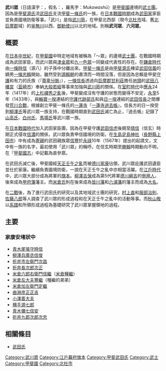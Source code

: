 {{unreferenced|time=2014-04-05T04:33:27+00:00}}
'''武川眾'''（日語漢字：{{lang|ja|武川衆}}，假名：{{lang|ja|むかわしゅう}}，羅馬字：''Mukawashū''）是[[甲斐國|甲斐國]]邊境的[[武士團|武士團]]。因為是[[甲斐源氏|甲斐源氏]]流[[武田氏|武田氏]]支流[[甲斐一條氏|甲斐一條氏]]的一族，在[[日本戰國時期|日本戰國時期]]成為[[武田家|武田家]]家臣並負責國境防衛等事。「武川」是指[[武川筋|武川筋]]，在甲斐北西部（現今[[北杜市|北杜市]]域、舊[[北巨摩郡|北巨摩郡]]域）的[[釜無川|釜無川]]以西、[[御勅使川|御勅使川]]以北的地域。別稱'''武河眾'''、'''六河眾'''。

== 概要 ==
在[[日本|日本]][[中世紀|中世紀]]，在[[甲斐國|甲斐國]]中特定地域有被稱為「～眾」的邊境[[武士團|武士團]]，在戰國時期成為武田家臣，而武川眾與[[津金眾|津金眾]]和[[九一色眾|九一色眾]]一同變成代表性的存在。在[[鎌倉時代|鎌倉時代]]由[[一條時信|一條時信]]（源八）的子孫中分離出來。[[甲斐一條氏|甲斐一條氏]]是由[[甲斐源氏|甲斐源氏]]棟梁[[武田信義|武田信義]]的嫡男[[一條忠賴|一條忠賴]]開始，雖然受到[[源賴朝|源賴朝]]的肅清而一時間沒落，但是因為忠賴是甲斐[[守護|守護]]和有力的氏族（『[[尊卑分脈|尊卑分脈]]』），[[一條信長|一條信長]]透過向[[巨摩郡|巨摩郡]][[甘利莊|甘利莊]]擔任[[地頭|地頭]]的[[武田八幡宮|武田八幡宮]]（[[韮崎市|韮崎市]]）奉納[[大般若經|大般若經]]等事來加強與[[武川筋|武川筋]]的關係。在[[室町時代|室町時代]]中[[應永|應永]]24年（1417年）的[[上杉禪秀之亂|上杉禪秀之亂]]後，甲斐變成沒有守護的狀態而變得不安定，[[永享|永享]]5年（1433年），與[[輪寶一揆|輪寶一揆]]連結的[[守護代|守護代]][[跡部氏|跡部氏]]和與[[日一揆|日一揆]]連結的[[武田信長|武田信長]]之間爆發[[荒川合戰|荒川合戰]]，根據創立甲斐一條氏的[[一蓮寺|一蓮寺]]『[[一蓮寺過去帳|一蓮寺過去帳]]』，信長方的日一揆受到[[柳澤氏|柳澤氏]]等武川眾一族支持，在戰國時期直到[[武田氏|武田氏]]滅亡為止，『過去帳』記錄了[[山高氏|山高氏]]、[[白州氏|白州氏]]、[[馬場氏|馬場氏]]等武川眾一族。

在[[日本戰國時代|日本戰國時代]]加入武田家臣團，因為在甲斐守護[[武田信虎|武田信虎]]後期至[[武田晴信|晴信]]（信玄）時期正式侵攻[[信濃|信濃]]的關係，武川眾負責甲信國境的防衛。在[[生島足島神社|生島足島神社]]（[[長野縣|長野縣]][[上田市|上田市]]）中有成為[[寄親|寄親]]的武田親族眾[[武田信豐|信豐]]於[[永祿|永祿]]10年（1567年）提出的起請文，文中有一族的名字，最初使用「武川眾」的稱呼。在信玄時期至[[武田勝賴|勝賴]]時期動向不明，在『[[甲斐國志|甲斐國志]]』中記載為直參眾。

在武田氏滅亡後，甲斐國經[[天正壬午之亂|天正壬午之亂]]而被[[德川家康|德川家康]]佔領，武川眾庇護武田遺臣並仕於家康。繼續負責國境防衛，一說在天正壬午之亂中亦相當活躍。在[[江戶時代|江戶時代]]中，武川眾大部分成為將軍的[[旗本|旗本]]。[[柳澤吉保|柳澤吉保]]成為第5代將軍[[德川綱吉|德川綱吉]]的[[側用人|側用人]]，後來成為[[甲府藩|甲府藩]]藩主。而[[米倉氏|米倉氏]]則在後來成為[[皆川藩|皆川藩]]和[[六浦藩|六浦藩]]的藩主而成為[[大名_(稱謂)|大名]]。

在[[二戰|二戰]]後，為了進行武田氏的研究以及其地域武士團的研究，[[村上直|村上直]]和[[服部治則|服部治則]]、[[佐藤八郎|佐藤八郎]]等人調查了武川眾的形成過程和在天正壬午之亂中的活動等事。而[[秋山敬|秋山敬]]以[[系譜|系譜]]和所領形成過程為基礎研究了武川眾掌握領地的過程。

== 主要 ==
=== 家康安堵狀中 ===
*[[青木時信|青木尾張守時信]]
*[[柳澤信俊|柳澤兵庫丞信俊]]
*[[折井次昌|折井市左衛門次昌]]
*[[折井次正|折井長次郎次正]]
*[[米倉種繼|米倉六郎右衛門信繼]]（[[米倉種繼|米倉種繼]]）
*[[米倉豐繼|米倉左大夫豐繼]]（種繼的弟弟）
*[[米倉定繼|米倉加左衛門定繼]]
*[[曲淵正吉|曲淵彦正正吉]]
*[[小澤善大夫|小澤善大夫]]
*[[横手源七郎|横手源七郎]]
*[[青木信安|青木彌七信安]]
*[[折井次忠|折井九郎次郎次忠]]

== 相關條目 ==
*[[武田氏|武田氏]]

[[Category:武川眾|Category:武川眾]]
[[Category:江戶幕府旗本|Category:江戶幕府旗本]]
[[Category:甲斐武田氏|Category:甲斐武田氏]]
[[Category:武士|Category:武士]]
[[Category:甲斐國|Category:甲斐國]]
[[Category:北杜市|Category:北杜市]]